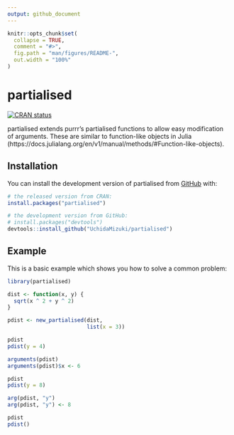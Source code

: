 ```yaml
---
output: github_document
---
```


<!-- README.md is generated from README.Rmd. Please edit that file -->

```r
knitr::opts_chunk$set(
  collapse = TRUE,
  comment = "#>",
  fig.path = "man/figures/README-",
  out.width = "100%"
)
```

# partialised

<!-- badges: start -->
[![CRAN status](https://www.r-pkg.org/badges/version/partialised)](https://CRAN.R-project.org/package=partialised)
<!-- badges: end -->

partialised extends purrr's partialised functions to allow easy modification of 
arguments. These are similar to function-like objects in Julia 
(https://docs.julialang.org/en/v1/manual/methods/#Function-like-objects).

## Installation

You can install the development version of partialised from [GitHub](https://github.com/) with:

``` r
# the released version from CRAN:
install.packages("partialised")

# the development version from GitHub:
# install.packages("devtools")
devtools::install_github("UchidaMizuki/partialised")
```

## Example

This is a basic example which shows you how to solve a common problem:

```r
library(partialised)

dist <- function(x, y) {
  sqrt(x ^ 2 + y ^ 2)
}

pdist <- new_partialised(dist,
                         list(x = 3))

pdist
pdist(y = 4)

arguments(pdist)
arguments(pdist)$x <- 6

pdist
pdist(y = 8)

arg(pdist, "y")
arg(pdist, "y") <- 8

pdist
pdist()
```


